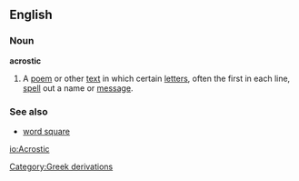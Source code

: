 ==English==
===Noun===
{{wikipedia}}
'''acrostic'''
# A [[poem]] or other [[text]] in which certain [[letter]]s, often the first in each line, [[spell]] out a name or [[message]].
===See also===
*[[word square]]
[[Category:Greek derivations]]

[[io:Acrostic]]